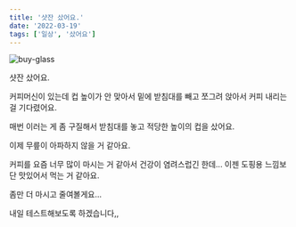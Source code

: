 ```yaml
---
title: '샷잔 샀어요.'
date: '2022-03-19'
tags: ['일상', '샀어요']
---
```


![buy-glass](/static/images/posts/buy-glass.jpeg)

샷잔 샀어요.

커피머신이 있는데 컵 높이가 안 맞아서 밑에 받침대를 빼고 쪼그려 앉아서 커피 내리는 걸 기다렸어요.

매번 이러는 게 좀 구질해서 받침대를 놓고 적당한 높이의 컵을 샀어요.

이제 무릎이 아파하지 않을 거 같아요.

커피를 요즘 너무 많이 마시는 거 같아서 건강이 염려스럽긴 한데... 이젠 도핑용 느낌보단 맛있어서 먹는 거 같아요.

좀만 더 마시고 줄여볼게요...

내일 테스트해보도록 하겠습니다,,